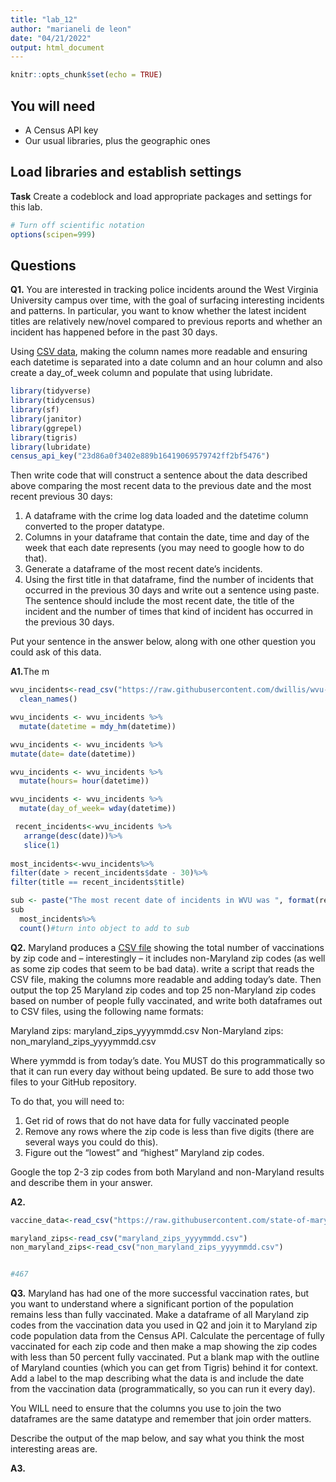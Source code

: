 ```yaml
---
title: "lab_12"
author: "marianeli de leon"
date: "04/21/2022"
output: html_document
---
```


```r
knitr::opts_chunk$set(echo = TRUE)
```

## You will need

* A Census API key
* Our usual libraries, plus the geographic ones

## Load libraries and establish settings

**Task** Create a codeblock and load appropriate packages and settings for this lab.

```r
# Turn off scientific notation
options(scipen=999)
```

## Questions

**Q1.** You are interested in tracking police incidents around the West Virginia University campus over time, with the goal of surfacing interesting incidents and patterns. In particular, you want to know whether the latest incident titles are relatively new/novel compared to previous reports and whether an incident has happened before in the past 30 days.

Using [CSV data](https://raw.githubusercontent.com/dwillis/wvu-projects/master/crime-log/crime_log.csv), making the column names more readable and ensuring each datetime is separated into a date column and an hour column and also create a day_of_week column and populate that using lubridate.
```r
library(tidyverse)
library(tidycensus)
library(sf)
library(janitor)
library(ggrepel)
library(tigris)
library(lubridate)
census_api_key("23d86a0f3402e889b16419069579742ff2bf5476")
```

Then write code that will construct a sentence about the data described above comparing the most recent data to the previous date and the most recent previous 30 days:

1. A dataframe with the crime log data loaded and the datetime column converted to the proper datatype.
2. Columns in your dataframe that contain the date, time and day of the week that each date represents (you may need to google how to do that).
3. Generate a dataframe of the most recent date's incidents.
4. Using the first title in that dataframe, find the number of incidents that occurred in the previous 30 days and write out a sentence using paste. The sentence should include the most recent date, the title of the incident and the number of times that kind of incident has occurred in the previous 30 days.

Put your sentence in the answer below, along with one other question you could ask of this data.

**A1.**The m

```r
wvu_incidents<-read_csv("https://raw.githubusercontent.com/dwillis/wvu-projects/master/crime-log/crime_log.csv")%>%
  clean_names()

wvu_incidents <- wvu_incidents %>%
  mutate(datetime = mdy_hm(datetime))

wvu_incidents <- wvu_incidents %>%
mutate(date= date(datetime))

wvu_incidents <- wvu_incidents %>%
  mutate(hours= hour(datetime))

wvu_incidents <- wvu_incidents %>%
  mutate(day_of_week= wday(datetime))

 recent_incidents<-wvu_incidents %>%
   arrange(desc(date))%>% 
   slice(1)
 
most_incidents<-wvu_incidents%>% 
filter(date > recent_incidents$date - 30)%>%
filter(title == recent_incidents$title)

sub <- paste("The most recent date of incidents in WVU was ", format(recent_incidents$date, format="%B %d")," with ",  recent_incidents$title, " that occurred  ",   sep="")
sub
  most_incidents%>%
  count()#turn into object to add to sub
```

**Q2.** Maryland produces a [CSV file](https://raw.githubusercontent.com/state-of-maryland/VaccineCSVs/master/Vax_ZIP_CODE_FirstSecondSingle_Totals_Raw.csv) showing the total number of vaccinations by zip code and -- interestingly -- it includes non-Maryland zip codes (as well as some zip codes that seem to be bad data). write a script that reads the CSV file, making the columns more readable and adding today's date. Then output the top 25 Maryland zip codes and top 25 non-Maryland zip codes based on number of people fully vaccinated, and write both dataframes out to CSV files, using the following name formats:

Maryland zips: maryland_zips_yyyymmdd.csv
Non-Maryland zips: non_maryland_zips_yyyymmdd.csv

Where yymmdd is from today's date. You MUST do this programmatically so that it can run every day without being updated. Be sure to add those two files to your GitHub repository.

To do that, you will need to:

1. Get rid of rows that do not have data for fully vaccinated people
2. Remove any rows where the zip code is less than five digits (there are several ways you could do this).
3. Figure out the "lowest" and "highest" Maryland zip codes.

Google the top 2-3 zip codes from both Maryland and non-Maryland results and describe them in your answer.

**A2.**

```r
vaccine_data<-read_csv("https://raw.githubusercontent.com/state-of-maryland/VaccineCSVs/master/Vax_ZIP_CODE_FirstSecondSingle_Totals_Raw.csv")

maryland_zips<-read_csv("maryland_zips_yyyymmdd.csv")
non_maryland_zips<-read_csv("non_maryland_zips_yyyymmdd.csv")


#467
```

**Q3.** Maryland has had one of the more successful vaccination rates, but you want to understand where a significant portion of the population remains less than fully vaccinated. Make a dataframe of all Maryland zip codes from the vaccination data you used in Q2 and join it to Maryland zip code population data from the Census API. Calculate the percentage of fully vaccinated for each zip code and then make a map showing the zip codes with less than 50 percent fully vaccinated. Put a blank map with the outline of Maryland counties (which you can get from Tigris) behind it for context. Add a label to the map describing what the data is and include the date from the vaccination data (programmatically, so you can run it every day).

You WILL need to ensure that the columns you use to join the two dataframes are the same datatype and remember that join order matters.

Describe the output of the map below, and say what you think the most interesting areas are.

**A3.**

```r
```

